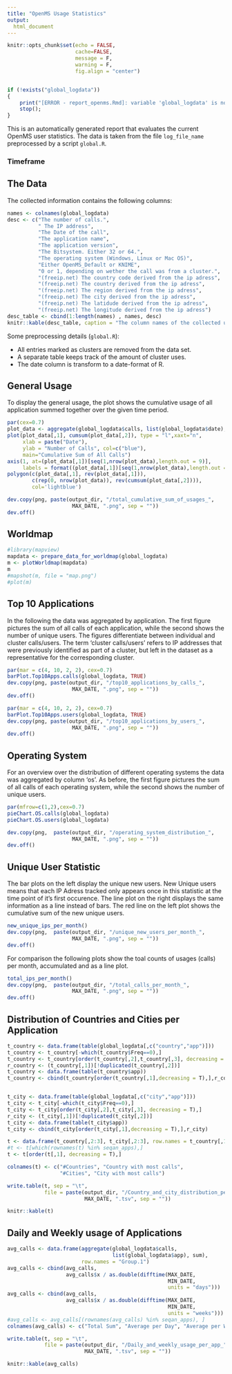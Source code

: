 ```yaml
---
title: "OpenMS Usage Statistics"
output:
  html_document
---
```


```r
knitr::opts_chunk$set(echo = FALSE,
                      cache=FALSE,
                      message = F,
                      warning = F,
                      fig.align = "center")


if (!exists("global_logdata"))
{
    print("[ERROR - report_openms.Rmd]: variable 'global_logdata' is not defined. Please source global.R beforehand.");
    stop();
}

```

This is an automatically generated report that evaluates the current OpenMS user statistics. The data is taken from the file `log_file_name` preprocessed by a script `global.R`.

### Timeframe

\begin{center}
```r
print(paste(min(global_logdata$data), "to", max(global_logdata$data)))
```
\end{center}

## The Data
The collected information contains the following columns:

```r
names <- colnames(global_logdata)
desc <- c("The number of calls.",
          " The IP address",
          "The Date of the call",
          "The application name",
          "The application version",
          "The Bitsystem. Either 32 or 64.",
          "The operating system (Windows, Linux or Mac OS)",
          "Either OpenMS_Default or KNIME",
          "0 or 1, depending on wether the call was from a cluster.",
          "(freeip.net) The country code derived from the ip adress",
          "(freeip.net) The country derived from the ip adress",
          "(freeip.net) The region derived from the ip adress",
          "(freeip.net) The city derived from the ip adress",
          "(freeip.net) The latidude derived from the ip adress",
          "(freeip.net) The longitude derived from the ip adress")
desc_table <- cbind(1:length(names) , names, desc)
knitr::kable(desc_table, caption = "The column names of the collected user information.")
```

Some preprocessing details (`global.R`):

* All entries marked as clusters are removed from the data set.
* A separate table keeps track of the amount of cluster uses.
* The date column is transform to a date-format of R.

\clearpage

## General Usage

To display the general usage, the plot shows the cumulative usage of all application summed together over the given time period.

\vspace{20pt}

```r
par(cex=0.7)
plot_data <- aggregate(global_logdata$calls, list(global_logdata$date), sum)
plot(plot_data[,1], cumsum(plot_data[,2]), type = "l",xaxt="n",
     xlab = paste("Date"),
     ylab = "Number of Calls", col=c("blue"),
     main="Cumulative Sum of All Calls")
axis(1, at=(plot_data[,1])[seq(1,nrow(plot_data),length.out = 9)],
     labels = format((plot_data[,1])[seq(1,nrow(plot_data),length.out = 9)], "%b %Y") )
polygon(c(plot_data[,1], rev(plot_data[,1])),
        c(rep(0, nrow(plot_data)), rev(cumsum(plot_data[,2]))),
        col='lightblue')

dev.copy(png, paste(output_dir, "/total_cumulative_sum_of_usages_",
                     MAX_DATE, ".png", sep = ""))
dev.off()
```

## Worldmap

```r
#library(mapview)
mapdata <- prepare_data_for_worldmap(global_logdata)
m <- plotWorldmap(mapdata)
m
#mapshot(m, file = "map.png")
#plot(m)
```

\clearpage

## Top 10 Applications

In the following the data was aggregated by application. The first figure pictures the sum of all calls of each application, while the second shows the number of unique users. The figures differentiate between individual and cluster calls/users. The term 'cluster calls/users' refers to IP addresses that were previously identified as part of a cluster, but left in the dataset as a representative for the corresponding cluster.

\vspace{20pt}

```r

par(mar = c(4, 10, 2, 2), cex=0.7)
barPlot.Top10Apps.calls(global_logdata, TRUE)
dev.copy(png, paste(output_dir, "/top10_applications_by_calls_",
                     MAX_DATE, ".png", sep = ""))
dev.off()
```

\vspace{20pt}

```r
par(mar = c(4, 10, 2, 2), cex=0.7)
barPlot.Top10Apps.users(global_logdata, TRUE)
dev.copy(png, paste(output_dir, "/top10_applications_by_users_",
                     MAX_DATE, ".png", sep = ""))
dev.off()
```

\clearpage

## Operating System

For an overview over the distribution of different operating systems the data was aggregated by column 'os'. As before, the first figure pictures the sum of all calls of each operating system, while the second shows the number of unique users.

\vspace{20pt}

```r
par(mfrow=c(1,2),cex=0.7)
pieChart.OS.calls(global_logdata)
pieChart.OS.users(global_logdata)

dev.copy(png,  paste(output_dir, "/operating_system_distribution_",
                     MAX_DATE, ".png", sep = ""))
dev.off()
```

\pagebreak

## Unique User Statistic

The bar plots on the left display the unique new users. New Unique users means that each IP Adress tracked only appears once in this statistic at the time point of it's first occurence. The line plot on the right displays the same information as a line instead of bars. The red line on the left plot shows the cumulative sum of the new unique users.

```r
new_unique_ips_per_month()
dev.copy(png,  paste(output_dir, "/unique_new_users_per_month_",
                     MAX_DATE, ".png", sep = ""))
dev.off()
```

For comparison  the following plots show the toal counts of usages (calls) per month, accumulated and as a line plot.

```r
total_ips_per_month()
dev.copy(png,  paste(output_dir, "/total_calls_per_month_",
                     MAX_DATE, ".png", sep = ""))
dev.off()
```

\clearpage

## Distribution of Countries and Cities per Application

```r
t_country <- data.frame(table(global_logdata[,c("country","app")]))
t_country <- t_country[-which(t_country$Freq==0),]
t_country <- t_country[order(t_country[,2],t_country[,3], decreasing = T),]
r_country <- (t_country[,1])[!duplicated(t_country[,2])]
t_country <- data.frame(table(t_country$app))
t_country <- cbind(t_country[order(t_country[,1],decreasing = T),],r_country)


t_city <- data.frame(table(global_logdata[,c("city","app")]))
t_city <- t_city[-which(t_city$Freq==0),]
t_city <- t_city[order(t_city[,2],t_city[,3], decreasing = T),]
r_city <- (t_city[,1])[!duplicated(t_city[,2])]
t_city <- data.frame(table(t_city$app))
t_city <- cbind(t_city[order(t_city[,1],decreasing = T),],r_city)

t <- data.frame(t_country[,2:3], t_city[,2:3], row.names = t_country[,1])
#t <- t[which(rownames(t) %in% seqan_apps),]
t <- t[order(t[,1], decreasing = T),]

colnames(t) <- c("#Countries", "Country with most calls",
                 "#Cities", "City with most calls")

write.table(t, sep = "\t",
            file = paste(output_dir, "/Country_and_city_distribution_per_app_",
                         MAX_DATE, ".tsv", sep = ""))

knitr::kable(t)
```

\clearpage

## Daily and Weekly usage of Applications

```r
avg_calls <- data.frame(aggregate(global_logdata$calls,
                                  list(global_logdata$app), sum),
                        row.names = "Group.1")
avg_calls <- cbind(avg_calls,
                   avg_calls$x / as.double(difftime(MAX_DATE,
                                                    MIN_DATE,
                                                    units = "days")))
avg_calls <- cbind(avg_calls,
                   avg_calls$x / as.double(difftime(MAX_DATE,
                                                    MIN_DATE,
                                                    units = "weeks")))
#avg_calls <- avg_calls[(rownames(avg_calls) %in% seqan_apps), ]
colnames(avg_calls) <- c("Total Sum", "Average per Day", "Average per Week")

write.table(t, sep = "\t",
            file = paste(output_dir, "/Daily_and_weekly_usage_per_app_",
                         MAX_DATE, ".tsv", sep = ""))

knitr::kable(avg_calls)
```
